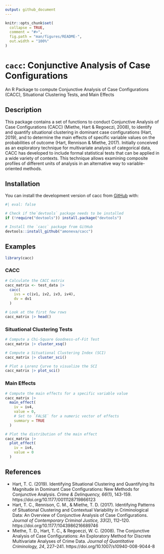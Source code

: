 ```yaml
---
output: github_document
---
```


```r
knitr::opts_chunk$set(
  collapse = TRUE,
  comment = "#>",
  fig.path = "man/figures/README-",
  out.width = "100%"
)
```

# `cacc`: Conjunctive Analysis of Case Configurations

An R Package to compute Conjunctive Analysis of Case Configurations (CACC), Situational Clustering Tests, and Main Effects

## Description

This package contains a set of functions to conduct Conjunctive Analysis of Case Configurations (CACC) (Miethe, Hart & Regoeczi, 2008), to identify and quantify situational clustering in dominant case configurations (Hart, 2019), and to determine the main effects of specific variable values on the probabilities of outcome (Hart, Rennison & Miethe, 2017). Initially conceived as an exploratory technique for multivariate analysis of categorical data, CACC has developed to include formal statistical tests that can be applied in a wide variety of contexts. This technique allows examining composite profiles of different units of analysis in an alternative way to variable-oriented methods.

## Installation

You can install the development version of cacc from [GitHub](https://github.com/) with:

```r
#| eval: false

# Check if the`devtools` package needs to be installed
if (!require("devtools")) install.package("devtools")

# Install the `cacc` package from GitHub
devtools::install_github("amoneva/cacc")
```

## Examples

```r
library(cacc)
```

### CACC

```r
# Calculate the CACC matrix
cacc_matrix <- test_data |> 
  cacc(
    ivs = c(iv1, iv2, iv3, iv4), 
    dv = dv1
  )

# Look at the first few rows
cacc_matrix |> head()
```

### Situational Clustering Tests

```r
# Compute a Chi-Square Goodness-of-Fit Test
cacc_matrix |> cluster_xsq()
```

```r
# Compute a Situational Clustering Index (SCI)
cacc_matrix |> cluster_sci()

# Plot a Lorenz Curve to visualize the SCI
cacc_matrix |> plot_sci()
```

### Main Effects

```r
# Compute the main effects for a specific variable value
cacc_matrix |> 
  main_effect(
    iv = iv4,
    value = 0,
    # Set to `FALSE` for a numeric vector of effects
    summary = TRUE
  )

# Plot the distribution of the main effect
cacc_matrix |> 
  plot_effect(
    iv = iv4,
    value = 0
  )
```

## References

-   Hart, T. C. (2019). Identifying Situational Clustering and Quantifying Its Magnitude in Dominant Case Configurations: New Methods for Conjunctive Analysis. *Crime & Delinquency, 66*(1), 143-159. https://doi.org/10.1177/0011128719866123
-   Hart, T. C., Rennison, C. M., & Miethe, T. D. (2017). Identifying Patterns of Situational Clustering and Contextual Variability in Criminological Data: An Overview of Conjunctive Analysis of  Case  Configurations. *Journal  of  Contemporary Criminal  Justice, 33*(2),  112–120. https://doi.org/10.1177/1043986216689746
-   Miethe, T. D., Hart, T. C., & Regoeczi, W. C. (2008). The Conjunctive Analysis of Case Configurations: An Exploratory Method for Discrete Multivariate Analyses of Crime Data. *Journal of Quantitative Criminology, 24*, 227–241. https://doi.org/10.1007/s10940-008-9044-8
